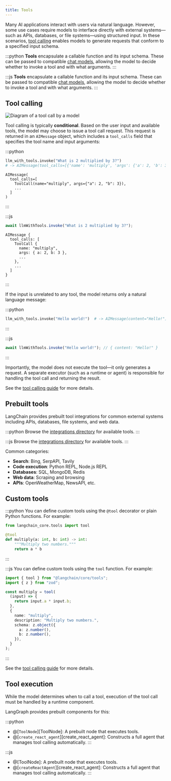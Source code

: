 ```yaml
---
title: Tools
---
```

Many AI applications interact with users via natural language. However, some use cases require models to interface directly with external systems—such as APIs, databases, or file systems—using structured input. In these scenarios, [tool calling](../how-tos/tool-calling) enables models to generate requests that conform to a specified input schema.

:::python
**Tools** encapsulate a callable function and its input schema. These can be passed to compatible [chat models](https://python.langchain.com/docs/concepts/chat_models), allowing the model to decide whether to invoke a tool and with what arguments.
:::

:::js
**Tools** encapsulate a callable function and its input schema. These can be passed to compatible [chat models](https://js.langchain.com/docs/concepts/chat_models), allowing the model to decide whether to invoke a tool and with what arguments.
:::

## Tool calling

![Diagram of a tool call by a model](./img/tool_call.png)

Tool calling is typically **conditional**. Based on the user input and available tools, the model may choose to issue a tool call request. This request is returned in an `AIMessage` object, which includes a `tool_calls` field that specifies the tool name and input arguments:

:::python
```python
llm_with_tools.invoke("What is 2 multiplied by 3?")
# -> AIMessage(tool_calls=[{'name': 'multiply', 'args': {'a': 2, 'b': 3}, ...}])
```

```
AIMessage(
  tool_calls=[
    ToolCall(name="multiply", args={"a": 2, "b": 3}),
    ...
  ]
)
```
:::

:::js
```typescript
await llmWithTools.invoke("What is 2 multiplied by 3?");
```

```
AIMessage {
  tool_calls: [
    ToolCall {
      name: "multiply",
      args: { a: 2, b: 3 },
      ...
    },
    ...
  ]
}
```
:::

If the input is unrelated to any tool, the model returns only a natural language message:

:::python
```python
llm_with_tools.invoke("Hello world!")  # -> AIMessage(content="Hello!")
```
:::

:::js
```typescript
await llmWithTools.invoke("Hello world!"); // { content: "Hello!" }
```
:::

Importantly, the model does not execute the tool—it only generates a request. A separate executor (such as a runtime or agent) is responsible for handling the tool call and returning the result.

See the [tool calling guide](../how-tos/tool-calling) for more details.

## Prebuilt tools

LangChain provides prebuilt tool integrations for common external systems including APIs, databases, file systems, and web data.

:::python
Browse the [integrations directory](https://python.langchain.com/docs/integrations/tools/) for available tools.
:::

:::js
Browse the [integrations directory](https://js.langchain.com/docs/integrations/tools/) for available tools.
:::

Common categories:

* **Search**: Bing, SerpAPI, Tavily
* **Code execution**: Python REPL, Node.js REPL
* **Databases**: SQL, MongoDB, Redis
* **Web data**: Scraping and browsing
* **APIs**: OpenWeatherMap, NewsAPI, etc.

## Custom tools

:::python
You can define custom tools using the `@tool` decorator or plain Python functions. For example:

```python
from langchain_core.tools import tool

@tool
def multiply(a: int, b: int) -> int:
    """Multiply two numbers."""
    return a * b
```
:::

:::js
You can define custom tools using the `tool` function. For example:

```typescript
import { tool } from "@langchain/core/tools";
import { z } from "zod";

const multiply = tool(
  (input) => {
    return input.a * input.b;
  },
  {
    name: "multiply",
    description: "Multiply two numbers.",
    schema: z.object({
      a: z.number(),
      b: z.number(),
    }),
  }
);
```
:::

See the [tool calling guide](../how-tos/tool-calling) for more details.

## Tool execution

While the model determines when to call a tool, execution of the tool call must be handled by a runtime component.

LangGraph provides prebuilt components for this:

:::python
* @[`ToolNode`][ToolNode]: A prebuilt node that executes tools.
* @[`create_react_agent`][create_react_agent]: Constructs a full agent that manages tool calling automatically.
:::

:::js
* @[ToolNode]: A prebuilt node that executes tools.
* @[`createReactAgent`][create_react_agent]: Constructs a full agent that manages tool calling automatically.
:::
